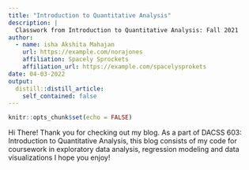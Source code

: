 ```yaml
---
title: "Introduction to Quantitative Analysis"
description: |
  Classwork from Introduction to Quantitative Analysis: Fall 2021
author:
  - name: isha Akshita Mahajan
    url: https://example.com/norajones
    affiliation: Spacely Sprockets
    affiliation_url: https://example.com/spacelysprokets
date: 04-03-2022
output:
  distill::distill_article:
    self_contained: false
---
```


```r
knitr::opts_chunk$set(echo = FALSE)
```

Hi There! Thank you for checking out my blog. As a part of DACSS 603: Introduction to Quantitative Analysis, this blog consists of my code for coursework in exploratory data analysis, regression modeling and data visualizations
I hope you enjoy! 


